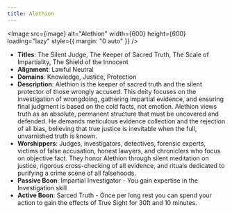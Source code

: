 ```yaml
---
title: Alethion
---
```



<Image src={image} alt="Alethion" width={600} height={600} loading="lazy" style={{ margin: "0 auto" }} />

- **Titles**: The Silent Judge, The Keeper of Sacred Truth, The Scale of Impartiality, The Shield of the Innocent
- **Alignment**: Lawful Neutral
- **Domains**: Knowledge, Justice, Protection
- **Description**: Alethion is the keeper of sacred truth and the silent protector of those wrongly accused. This deity focuses on the investigation of wrongdoing, gathering impartial evidence, and ensuring final judgment is based on the cold facts, not emotion. Alethion views truth as an absolute, permanent structure that must be uncovered and defended. He demands meticulous evidence collection and the rejection of all bias, believing that true justice is inevitable when the full, unvarnished truth is known.
- **Worshippers**: Judges, investigators, detectives, forensic experts, victims of false accusation, honest lawyers, and chroniclers who focus on objective fact. They honor Alethion through silent meditation on justice, rigorous cross-checking of all evidence, and rituals dedicated to purifying a crime scene of all falsehoods.
- **Passive Boon**: Impartial Investigator - You gain expertise in the Investigation skill
- **Active Boon**: Sarced Truth - Once per long rest you can spend your action to gain the effects of True Sight for 30ft and 10 minutes.

